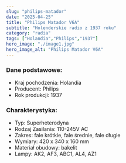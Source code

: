 ```yaml
---
slug: "philips-matador"
date: "2025-04-25"
title: "Philips Matador V6A"
subtitle: "Holenderskie radio z 1937 roku"
category: "radia"
tags: ["Holandia","Philips","1937"]
hero_image: "./image1.jpg"
hero_image_alt: "Philips Matador V6A"
---
```


### Dane podstawowe:

- Kraj pochodzenia: Holandia
- Producent: Philips
- Rok produkcji: 1937

### Charakterystyka:

- Typ: Superheterodyna
- Rodzaj Zasilania: 110-245V AC
- Zakres: fale krótkie, fale średnie, fale długie
- Wymiary: 420 x 340 x 160 mm
- Materiał obudowy: bakelit
- Lampy: AK2, AF3, ABC1, AL4, AZ1
